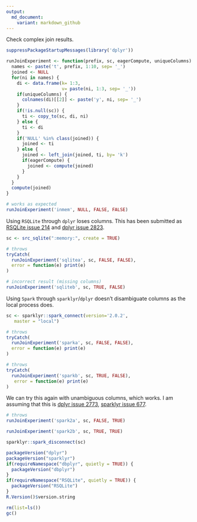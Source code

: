 ```yaml
---
output:
  md_document:
    variant: markdown_github
---
```


<!-- Generated from .Rmd. Please edit that file -->

Check complex join results.

```r
suppressPackageStartupMessages(library('dplyr'))

runJoinExperiment <- function(prefix, sc, eagerCompute, uniqueColumns) {
  names <- paste('t', prefix, 1:10, sep= '_')
  joined <- NULL
  for(ni in names) {
    di <- data.frame(k= 1:3, 
                     v= paste(ni, 1:3, sep= '_'))
    if(uniqueColumns) {
      colnames(di)[[2]] <- paste('y', ni, sep= '_')
    }
    if(!is.null(sc)) {
      ti <- copy_to(sc, di, ni)
    } else {
      ti <- di
    }
    if('NULL' %in% class(joined)) {
      joined <- ti
    } else {
      joined <- left_join(joined, ti, by= 'k')
      if(eagerCompute) {
        joined <- compute(joined)
      }
    }
  }
  compute(joined)
}

# works as expected
runJoinExperiment('inmem', NULL, FALSE, FALSE)
```

Using `RSQLite` through `dplyr` loses columns.  This has been submitted as [RSQLite issue 214](https://github.com/rstats-db/RSQLite/issues/214) and [dplyr issue 2823](https://github.com/tidyverse/dplyr/issues/2823).

```r
sc <- src_sqlite(":memory:", create = TRUE)

# throws
tryCatch(
  runJoinExperiment('sqlitea', sc, FALSE, FALSE),
  error = function(e) print(e)
)

# incorrect result (missing columns)
runJoinExperiment('sqliteb', sc, TRUE, FALSE)
```

Using `Spark` through `sparklyr`/`dplyr` doesn't disambiguate columns as the local process does.

```r
sc <- sparklyr::spark_connect(version='2.0.2', 
   master = "local")
```

```r
# throws
tryCatch(
  runJoinExperiment('sparka', sc, FALSE, FALSE),
  error = function(e) print(e)
)

# throws
tryCatch(
  runJoinExperiment('sparkb', sc, TRUE, FALSE),
   error = function(e) print(e)
)
```

We can try this again with unambiguous columns, which works.  I am assuming that this is [dplyr issue 2773](https://github.com/tidyverse/dplyr/issues/2774), [sparklyr issue 677 ](https://github.com/rstudio/sparklyr/issues/677).

```r
# throws
runJoinExperiment('spark2a', sc, FALSE, TRUE)

runJoinExperiment('spark2b', sc, TRUE, TRUE)
```

```r
sparklyr::spark_disconnect(sc)
```


```r
packageVersion("dplyr")
packageVersion("sparklyr")
if(requireNamespace("dbplyr", quietly = TRUE)) {
  packageVersion("dbplyr")
}
if(requireNamespace("RSQLite", quietly = TRUE)) {
  packageVersion("RSQLite")
}
R.Version()$version.string
```

```r
rm(list=ls())
gc()
```


